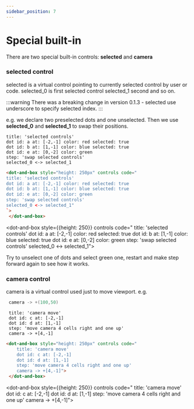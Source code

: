 ```yaml
---
sidebar_position: 7
---
```


# Special built-in

There are two special built-in controls: **selected** and **camera**

### **selected** control

selected is a virtual control pointing to currently selected control by user or code.
selected_0 is first selected control selected_1 second and so on.

:::warning
There was a breaking change in version 0.1.3 - selected use underscore to specify selected index.
:::

e.g. we declare two preselected dots and one unselected. Then we use **selected_0** and **selected_1** to swap their positions.

```dabl tab showLineNumbers
title: 'selected controls'
dot id: a at: [-2,-1] color: red selected: true
dot id: b at: [1,-1] color: blue selected: true
dot id: e at: [0,-2] color: green
step: 'swap selected controls'
selected_0 <-> selected_1
```
```html tab showLineNumbers
<dot-and-box style="height: 250px" controls code="
title: 'selected controls'
dot id: a at: [-2,-1] color: red selected: true
dot id: b at: [1,-1] color: blue selected: true
dot id: e at: [0,-2] color: green
step: 'swap selected controls'
selected_0 <-> selected_1"
`>
 </dot-and-box>
```

<dot-and-box style={{height: 250}} controls code="
    title: 'selected controls'
    dot id: a at: [-2,-1] color: red selected: true
    dot id: b at: [1,-1] color: blue selected: true
    dot id: e at: [0,-2] color: green
    step: 'swap selected controls'
    selected_0 <-> selected_1">
 </dot-and-box>

Try to unselect one of dots and select green one, restart and make step forward again to see how it works.

### **camera** control
camera is a virtual control used just to move viewport.
e.g.
```C
 camera -> +(100,50)
 ```

```dabl tab showLineNumbers
 title: 'camera move'
 dot id: c at: [-2,-1]
 dot id: d at: [1,-1]
 step: 'move camera 4 cells right and one up'
 camera -> +[4,-1]
```
```html tab showLineNumbers
<dot-and-box style="height: 250px" controls code="
    title: 'camera move'
    dot id: c at: [-2,-1]
    dot id: d at: [1,-1]
    step: 'move camera 4 cells right and one up'
    camera -> +[4,-1]">
 </dot-and-box>
```

<dot-and-box style={{height: 250}} controls code="
    title: 'camera move'
    dot id: c at: [-2,-1]
    dot id: d at: [1,-1]
    step: 'move camera 4 cells right and one up'
    camera -> +[4,-1]">
 </dot-and-box>
